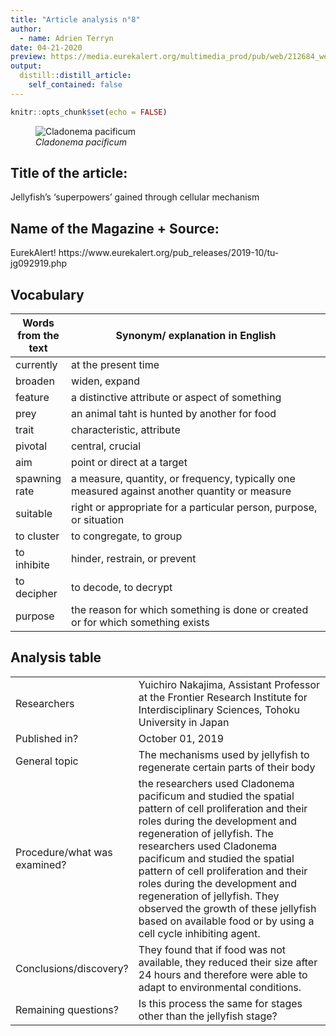 ```yaml
---
title: "Article analysis n°8"
author:
  - name: Adrien Terryn
date: 04-21-2020
preview: https://media.eurekalert.org/multimedia_prod/pub/web/212684_web.jpg
output:
  distill::distill_article:
    self_contained: false
---
```


```r
knitr::opts_chunk$set(echo = FALSE)
```

![*Cladonema pacificum*](https://media.eurekalert.org/multimedia_prod/pub/web/212684_web.jpg)

## Title of the article:

Jellyfish's 'superpowers' gained through cellular mechanism

## Name of the Magazine + Source:

EurekAlert! https://www.eurekalert.org/pub_releases/2019-10/tu-jg092919.php

## Vocabulary

| Words from the text | Synonym/ explanation in English                                                               |
| ------------------- | --------------------------------------------------------------------------------------------- |
| currently           | at the present time                                                                           |
| broaden             | widen, expand                                                                                 |
| feature             | a distinctive attribute or aspect of something                                                |
| prey                | an animal taht is hunted by another for food                                                  |
| trait               | characteristic, attribute                                                                     |
| pivotal             | central, crucial                                                                              |
| aim                 | point or direct at a target                                                                   |
| spawning rate       | a measure, quantity, or frequency, typically one measured against another quantity or measure |
|  suitable           | right or appropriate for a particular person, purpose, or situation                           |
| to cluster          | to congregate, to group                                                                       |
| to inhibite         | hinder, restrain, or prevent                                                                  |
| to decipher         | to decode, to decrypt                                                                         |
| purpose             | the reason for which something is done or created or for which something exists               |

## Analysis table

|                              |                                                                                                                                                                                                                                                                                                                                                                                                                                                          |
| ---------------------------- | -------------------------------------------------------------------------------------------------------------------------------------------------------------------------------------------------------------------------------------------------------------------------------------------------------------------------------------------------------------------------------------------------------------------------------------------------------- |
| Researchers                  | Yuichiro Nakajima, Assistant Professor at the Frontier Research Institute for Interdisciplinary Sciences, Tohoku University in Japan                                                                                                                                                                                                                                                                                                                     |
| Published in?                | October 01, 2019                                                                                                                                                                                                                                                                                                                                                                                                                                         |
| General topic                | The mechanisms used by jellyfish to regenerate certain parts of their body                                                                                                                                                                                                                                                                                                                                                                               |
| Procedure/what was examined? | the researchers used Cladonema pacificum and studied the spatial pattern of cell proliferation and their roles during the development and regeneration of jellyfish. The researchers used Cladonema pacificum and studied the spatial pattern of cell proliferation and their roles during the development and regeneration of jellyfish. They observed the growth of these jellyfish based on available food or by using a cell cycle inhibiting agent. |
| Conclusions/discovery?       | They found that if food was not available, they reduced their size after 24 hours and therefore were able to adapt to environmental conditions.                                                                                                                                                                                                                                                                                                          |
| Remaining questions?         | Is this process the same for stages other than the jellyfish stage?                                                                                                                                                                                                                                                                                                                                                                                      |


